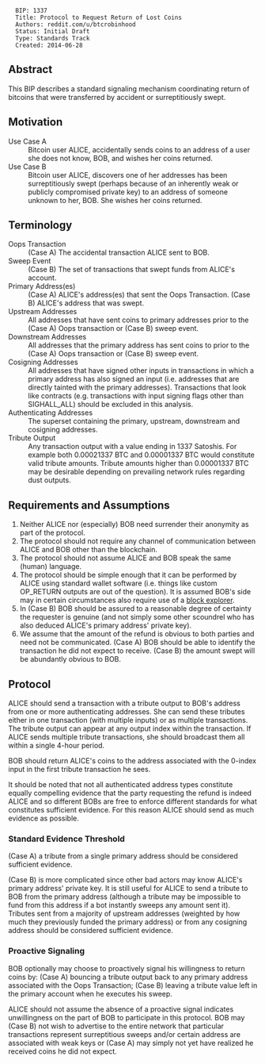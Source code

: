 <pre>
  BIP: 1337
  Title: Protocol to Request Return of Lost Coins
  Authors: reddit.com/u/btcrobinhood
  Status: Initial Draft
  Type: Standards Track
  Created: 2014-06-28
</pre>

==Abstract==

This BIP describes a standard signaling mechanism coordinating return of bitcoins that were transferred by accident or surreptitiously swept.


==Motivation==

;Use Case A
: Bitcoin user ALICE, accidentally sends coins to an address of a user she does not know, BOB, and wishes her coins returned.
;Use Case B
: Bitcoin user ALICE, discovers one of her addresses has been surreptitiously swept  (perhaps because of an inherently weak or publicly compromised private key) to an address of someone unknown to her, BOB.  She wishes her coins returned.

==Terminology==

;Oops Transaction
: (Case A) The accidental transaction ALICE sent to BOB.
;Sweep Event
: (Case B) The set of transactions that swept funds from ALICE's account.
;Primary Address(es)
: (Case A) ALICE's address(es) that sent the Oops Transaction.  (Case B) ALICE's address that was swept.
;Upstream Addresses
: All addresses that have sent coins to primary addresses prior to the (Case A) Oops transaction or (Case B) sweep event.
;Downstream Addresses
: All addresses that the primary address has sent coins to prior to the (Case A) Oops transaction or (Case B) sweep event.
;Cosigning Addresses
: All addresses that have signed other inputs in transactions in which a primary address has also signed an input (i.e. addresses that are directly tainted with the primary addresses).  Transactions that look like contracts (e.g. transactions with input signing flags other than SIGHALL_ALL) should be excluded in this analysis.
;Authenticating Addresses
: The superset containing the primary, upstream, downstream and cosigning addresses.
;Tribute Output
: Any transaction output with a value ending in 1337 Satoshis.  For example both 0.00021337 BTC and 0.00001337 BTC would constitute valid tribute amounts.  Tribute amounts higher than 0.00001337 BTC may be desirable depending on prevailing network rules regarding dust outputs.

==Requirements and Assumptions==

# Neither ALICE nor (especially) BOB need surrender their anonymity as part of the protocol.
# The protocol should not require any channel of communication between ALICE and BOB other than the blockchain.
# The protocol should not assume ALICE and BOB speak the same (human) language.
# The protocol should be simple enough that it can be performed by ALICE using standard wallet software (i.e. things like custom OP_RETURN outputs are out of the question).  It is assumed BOB's side may in certain circumstances also require use of a [https://blockchain.info/ block explorer].
# In (Case B) BOB should be assured to a reasonable degree of certainty the requester is genuine (and not simply some other scoundrel who has also deduced ALICE's primary address' private key).
# We assume that the amount of the refund is obvious to both parties and need not be communicated.  (Case A) BOB should be able to identify the transaction he did not expect to receive.  (Case B) the amount swept will be abundantly obvious to BOB.

==Protocol==

ALICE should send a transaction with a tribute output to BOB's address from one or more authenticating addresses.  She can send these tributes either in one transaction (with multiple inputs) or as multiple transactions.  The tribute output can appear at any output index within the transaction.  If ALICE sends multiple tribute transactions, she should broadcast them all within a single 4-hour period.

BOB should return ALICE's coins to the address associated with the 0-index input in the first tribute transaction he sees.

It should be noted that not all authenticated address types constitute equally compelling evidence that the party requesting the refund is indeed ALICE and so different BOBs are free to enforce different standards for what constitutes sufficient evidence.  For this reason ALICE should send as much evidence as possible.

===Standard Evidence Threshold===

(Case A) a tribute from a single primary address should be considered sufficient evidence.

(Case B) is more complicated since other bad actors may know ALICE's primary address' private key.  It is still useful for ALICE to send a tribute to BOB from the primary address (although a tribute may be impossible to fund from this address if a bot instantly sweeps any amount sent it).  Tributes sent from a majority of upstream addresses (weighted by how much they previously funded the primary address) or from any cosigning address should be considered sufficient evidence.

===Proactive Signaling===
BOB optionally may choose to proactively signal his willingness to return coins by: (Case A) bouncing a tribute output back to any primary address associated with the Oops Transaction; (Case B) leaving a tribute value left in the primary account when he executes his sweep.

ALICE should not assume the absence of a proactive signal indicates unwillingness on the part of BOB to participate in this protocol.  BOB may (Case B) not wish to advertise to the entire network that particular transactions represent surreptitious sweeps and/or certain address are associated with weak keys or (Case A) may simply not yet have realized he received coins he did not expect.



